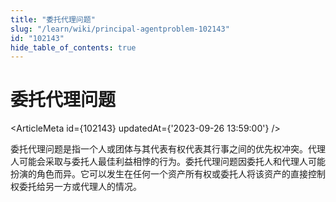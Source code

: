```yaml
---
title: "委托代理问题"
slug: "/learn/wiki/principal-agentproblem-102143"
id: "102143"
hide_table_of_contents: true
---
```



# 委托代理问题

<ArticleMeta id={102143} updatedAt={'2023-09-26 13:59:00'} />
<div className='border-solid border-b border-t-0 my-4 border-[var(--ifm-color-gray-300)]' />

委托代理问题是指一个人或团体与其代表有权代表其行事之间的优先权冲突。代理人可能会采取与委托人最佳利益相悖的行为。委托代理问题因委托人和代理人可能扮演的角色而异。它可以发生在任何一个资产所有权或委托人将该资产的直接控制权委托给另一方或代理人的情况。
